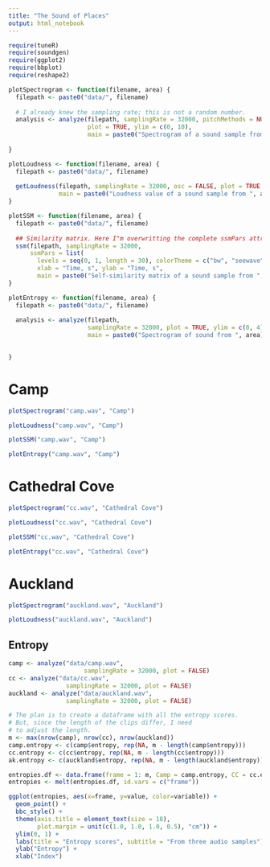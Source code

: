 ```yaml
---
title: "The Sound of Places"
output: html_notebook
---
```


```r
require(tuneR)
require(soundgen)
require(ggplot2)
require(bbplot)
require(reshape2)
```

```r
plotSpectrogram <- function(filename, area) {
  filepath <- paste0("data/", filename)
  
  # I already knew the sampling rate; this is not a random number.
  analysis <- analyze(filepath, samplingRate = 32000, pitchMethods = NULL,
                      plot = TRUE, ylim = c(0, 10),
                      main = paste0("Spectrogram of a sound sample from ", area))
  
}

plotLoudness <- function(filename, area) {
  filepath <- paste0("data/", filename)
  
  getLoudness(filepath, samplingRate = 32000, osc = FALSE, plot = TRUE,
              main = paste0("Loudness value of a sound sample from ", area))
}

plotSSM <- function(filename, area) {
  filepath <- paste0("data/", filename)
  
  ## Similarity matrix. Here I"m overwritting the complete ssmPars attribute just to change the plot"s title.
  ssm(filepath, samplingRate = 32000,
      ssmPars = list(
        levels = seq(0, 1, length = 30), colorTheme = c("bw", "seewave", "heat.colors", "...")[2], 
        xlab = "Time, s", ylab = "Time, s",
        main = paste0("Self-similarity matrix of a sound sample from ", area)))
}

plotEntropy <- function(filename, area) {
  filepath <- paste0("data/", filename)
  
  analysis <- analyze(filepath, 
                      samplingRate = 32000, plot = TRUE, ylim = c(0, 4), 
                      main = paste0("Spectrogram of sound from ", area))
  

}
```

# Camp

```r
plotSpectrogram("camp.wav", "Camp")
```

```r
plotLoudness("camp.wav", "Camp")
```

```r
plotSSM("camp.wav", "Camp")
```

```r
plotEntropy("camp.wav", "Camp")
```

# Cathedral Cove

```r
plotSpectrogram("cc.wav", "Cathedral Cove")
```

```r
plotLoudness("cc.wav", "Cathedral Cove")
```

```r
plotSSM("cc.wav", "Cathedral Cove")
```

```r
plotEntropy("cc.wav", "Cathedral Cove")
```

# Auckland

```r
plotSpectrogram("auckland.wav", "Auckland")
```

```r
plotLoudness("auckland.wav", "Auckland")
```

## Entropy

```r
camp <- analyze("data/camp.wav", 
                     samplingRate = 32000, plot = FALSE)
cc <- analyze("data/cc.wav", 
                samplingRate = 32000, plot = FALSE)
auckland <- analyze("data/auckland.wav", 
                samplingRate = 32000, plot = FALSE)

# The plan is to create a dataframe with all the entropy scores.
# But, since the length of the clips differ, I need
# to adjust the length.
m <- max(nrow(camp), nrow(cc), nrow(auckland))
camp.entropy <- c(camp$entropy, rep(NA, m - length(camp$entropy)))
cc.entropy <- c(cc$entropy, rep(NA, m - length(cc$entropy)))
ak.entropy <- c(auckland$entropy, rep(NA, m - length(auckland$entropy)))

entropies.df <- data.frame(frame = 1: m, Camp = camp.entropy, CC = cc.entropy, Auckland = ak.entropy)
entropies <- melt(entropies.df, id.vars = c("frame"))
```

```r
ggplot(entropies, aes(x=frame, y=value, color=variable)) +
  geom_point() +
  bbc_style() +
  theme(axis.title = element_text(size = 18), 
        plot.margin = unit(c(1.0, 1.0, 1.0, 0.5), "cm")) +
  ylim(0, 1) +
  labs(title = "Entropy scores", subtitle = "From three audio samples") +
  ylab("Entropy") +
  xlab("Index")
```


